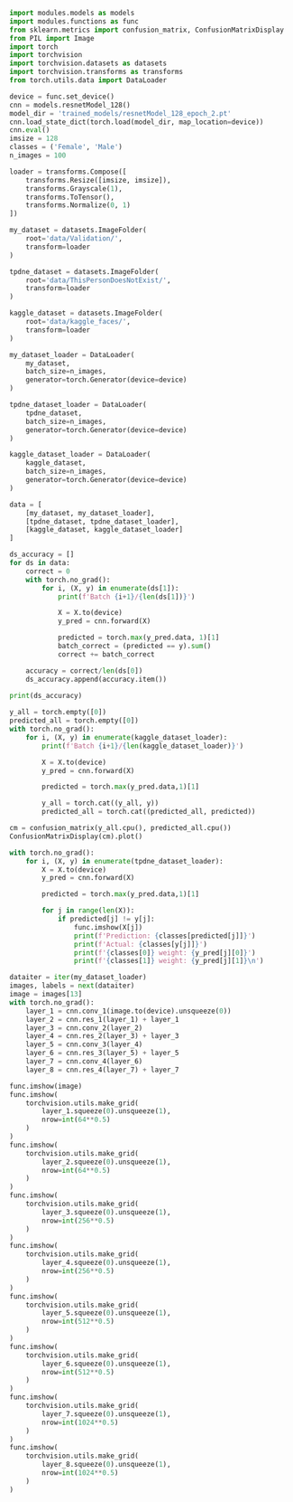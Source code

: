 ```python
import modules.models as models
import modules.functions as func
from sklearn.metrics import confusion_matrix, ConfusionMatrixDisplay
from PIL import Image
import torch
import torchvision
import torchvision.datasets as datasets
import torchvision.transforms as transforms
from torch.utils.data import DataLoader
```

```python
device = func.set_device()
cnn = models.resnetModel_128()
model_dir = 'trained_models/resnetModel_128_epoch_2.pt'
cnn.load_state_dict(torch.load(model_dir, map_location=device))
cnn.eval()
imsize = 128
classes = ('Female', 'Male')
n_images = 100
```

```python
loader = transforms.Compose([
    transforms.Resize([imsize, imsize]),
    transforms.Grayscale(1),
    transforms.ToTensor(),
    transforms.Normalize(0, 1)
])

my_dataset = datasets.ImageFolder(
    root='data/Validation/',
    transform=loader
)

tpdne_dataset = datasets.ImageFolder(
    root='data/ThisPersonDoesNotExist/',
    transform=loader
)

kaggle_dataset = datasets.ImageFolder(
    root='data/kaggle_faces/',
    transform=loader
)

my_dataset_loader = DataLoader(
    my_dataset,
    batch_size=n_images,
    generator=torch.Generator(device=device)
)

tpdne_dataset_loader = DataLoader(
    tpdne_dataset,
    batch_size=n_images,
    generator=torch.Generator(device=device)
)

kaggle_dataset_loader = DataLoader(
    kaggle_dataset,
    batch_size=n_images,
    generator=torch.Generator(device=device)
)

data = [
    [my_dataset, my_dataset_loader],
    [tpdne_dataset, tpdne_dataset_loader],
    [kaggle_dataset, kaggle_dataset_loader]
]
```

```python
ds_accuracy = []
for ds in data:
    correct = 0
    with torch.no_grad():
        for i, (X, y) in enumerate(ds[1]):
            print(f'Batch {i+1}/{len(ds[1])}')

            X = X.to(device)
            y_pred = cnn.forward(X)

            predicted = torch.max(y_pred.data, 1)[1]
            batch_correct = (predicted == y).sum()
            correct += batch_correct

    accuracy = correct/len(ds[0])
    ds_accuracy.append(accuracy.item())
    
print(ds_accuracy)
```

```python
y_all = torch.empty([0])
predicted_all = torch.empty([0])
with torch.no_grad():
    for i, (X, y) in enumerate(kaggle_dataset_loader):
        print(f'Batch {i+1}/{len(kaggle_dataset_loader)}')

        X = X.to(device)
        y_pred = cnn.forward(X)

        predicted = torch.max(y_pred.data,1)[1]

        y_all = torch.cat((y_all, y))
        predicted_all = torch.cat((predicted_all, predicted))

cm = confusion_matrix(y_all.cpu(), predicted_all.cpu())
ConfusionMatrixDisplay(cm).plot()
```

```python
with torch.no_grad():
    for i, (X, y) in enumerate(tpdne_dataset_loader):
        X = X.to(device)
        y_pred = cnn.forward(X)

        predicted = torch.max(y_pred.data,1)[1]

        for j in range(len(X)):
            if predicted[j] != y[j]:
                func.imshow(X[j])
                print(f'Prediction: {classes[predicted[j]]}')
                print(f'Actual: {classes[y[j]]}')
                print(f'{classes[0]} weight: {y_pred[j][0]}')
                print(f'{classes[1]} weight: {y_pred[j][1]}\n')
```

```python
dataiter = iter(my_dataset_loader)
images, labels = next(dataiter)
image = images[13]
with torch.no_grad():
    layer_1 = cnn.conv_1(image.to(device).unsqueeze(0))
    layer_2 = cnn.res_1(layer_1) + layer_1
    layer_3 = cnn.conv_2(layer_2)
    layer_4 = cnn.res_2(layer_3) + layer_3
    layer_5 = cnn.conv_3(layer_4)
    layer_6 = cnn.res_3(layer_5) + layer_5
    layer_7 = cnn.conv_4(layer_6)
    layer_8 = cnn.res_4(layer_7) + layer_7

func.imshow(image)
func.imshow(
    torchvision.utils.make_grid(
        layer_1.squeeze(0).unsqueeze(1),
        nrow=int(64**0.5)
    )
)
func.imshow(
    torchvision.utils.make_grid(
        layer_2.squeeze(0).unsqueeze(1),
        nrow=int(64**0.5)
    )
)
func.imshow(
    torchvision.utils.make_grid(
        layer_3.squeeze(0).unsqueeze(1),
        nrow=int(256**0.5)
    )
)
func.imshow(
    torchvision.utils.make_grid(
        layer_4.squeeze(0).unsqueeze(1),
        nrow=int(256**0.5)
    )
)
func.imshow(
    torchvision.utils.make_grid(
        layer_5.squeeze(0).unsqueeze(1),
        nrow=int(512**0.5)
    )
)
func.imshow(
    torchvision.utils.make_grid(
        layer_6.squeeze(0).unsqueeze(1),
        nrow=int(512**0.5)
    )
)
func.imshow(
    torchvision.utils.make_grid(
        layer_7.squeeze(0).unsqueeze(1),
        nrow=int(1024**0.5)
    )
)
func.imshow(
    torchvision.utils.make_grid(
        layer_8.squeeze(0).unsqueeze(1),
        nrow=int(1024**0.5)
    )
)
```